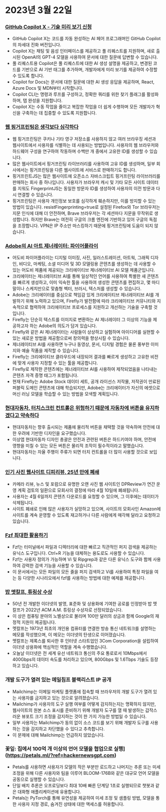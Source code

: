 

<CallToAction />

<Steps>

# 2023년 3월 22일

### [GitHub Copilot X - 기술 미리 보기 신청](https://github.blog/2023-03-22-github-copilot-x-the-ai-powered-developer-experience/?ref=hackernewsgpt.com)

- GitHub Copilot X는 코드를 자동 완성하는 AI 페어 프로그래머인 GitHub Copilot의 차세대 진화 버전입니다.
- Copilot X는 채팅 및 음성 인터페이스를 제공하고 풀 리퀘스트를 지원하며, 새로 출시된 OpenAI의 GPT-4 모델을 사용하여 문서에 대한 질문에 답변할 수 있습니다.
- 풀 리퀘스트용 Copilot은 풀 리퀘스트에 대한 AI 생성 설명을 제공하고, 변경된 코드를 기반으로 AI 기반 태그를 추가하며, 개발자에게 미리 보기를 제공하여 수정할 수 있도록 합니다.
- Copilot for Docs는 문서에 대한 질문에 대한 AI 생성 응답을 제공하며, React, Azure Docs 및 MDN부터 시작합니다.
- Copilot CLI는 명령과 루프를 구성하고, 정확한 쿼리를 위한 찾기 플래그를 활성화하며, 탭 완성을 지원합니다.
- Copilot X는 수동 작업을 줄이고 복잡한 작업을 더 쉽게 수행하며 모든 개발자가 혁신을 구축하는 데 집중할 수 있도록 지원합니다.

### [웹 핑거프린팅은 생각보다 심각하다](https://www.bitestring.com/posts/2023-03-19-web-fingerprinting-is-worse-than-I-thought.html?ref=hackernewsgpt.com)

- 웹 핑거프린팅은 쿠키나 기타 영구 저장소를 사용하지 않고 여러 브라우징 세션과 웹사이트에서 사용자를 식별하는 데 사용되는 방법입니다. 사용자의 웹 브라우저와 하드웨어 구성을 연구하여 작동하며 수백만 개 중에서 고유한 ID를 생성할 수 있습니다.
- 많은 웹사이트에서 핑거프린팅 라이브러리를 사용하여 고유 ID를 생성하며, 일부 회사에서는 핑거프린팅을 다른 웹사이트에 서비스로 판매하기도 합니다.
- 핑거프린트JS는 많은 웹사이트에 오픈소스 자바스크립트 핑거프린팅 라이브러리를 판매하는 회사 중 하나입니다. 사용자가 브라우저 캐시 및 기타 모든 사이트 데이터를 지워도 FingerprintJS는 동일한 방문자 ID를 생성하여 사용자의 이전 방문과 다시 연결할 수 있습니다.
- 핑거프린팅은 사용자 개인정보 보호를 심각하게 훼손하지만, 이를 방지할 수 있는 방법이 있습니다. resistFingerprinting=true로 설정된 Firefox와 Tor 브라우저는 지문 인식에 대해 더 안전하며, Brave 브라우저는 각 세션마다 지문을 무작위로 생성합니다. 하지만 Brave는 여전히 구글의 크롬 엔진에 기반하고 있어 구글의 독점을 조장합니다. VPN은 IP 주소만 마스킹하기 때문에 핑거프린팅에 도움이 되지 않습니다.

### [Adobe의 AI 아트 제너레이터: 파이어플라이](https://www.adobe.com/sensei/generative-ai/firefly.html?ref=hackernewsgpt.com)

- 어도비 파이어플라이는 디지털 이미징, 사진, 일러스트레이션, 아트웍, 그래픽 디자인, 비디오, 마케팅, 소셜 미디어 및 3D 모델링용 콘텐츠를 생성하는 데 사용할 수 있는 어도비 제품에 제공되는 크리에이티브 제너레이티브 AI 모델 제품군입니다.
- 크리에이터는 제너레이티브 AI를 통해 일상적인 언어를 사용하여 특별한 새 콘텐츠를 빠르게 생성하고, 이미 익숙한 툴을 사용하여 생성한 콘텐츠를 편집하고, 몇 마디 말이나 스케치만으로 맞춤형 벡터, 브러시, 텍스처를 생성할 수 있습니다.
- Adobe는 크리에이터를 중심으로 책임감 있게 크리에이티브 제너레이티브 AI를 개발하기 위해 노력하고 있으며, Firefly가 발전함에 따라 크리에이티브 커뮤니티와 지속적으로 협력하여 크리에이티브 프로세스를 지원하고 개선하는 기술을 구축할 것입니다.
- Firefly는 단순히 텍스트를 이미지로 변환하는 AI 제너레이터 그 이상의 기능을 제공하고자 하는 Adobe의 의도가 담겨 있습니다.
- Firefly와 같은 AI 제너레이터는 사람들이 상상하고 실험하며 아이디어를 실현할 수 있는 새로운 방법을 제공함으로써 창의력을 향상시킬 수 있습니다.
- 제너레이티브 AI를 사용하면 누구나 동영상, 문서, 디지털 경험은 물론 풍부한 이미지와 예술 작품을 제작할 수 있습니다.
- Firefly는 크리에이티브 클라우드에 내장되어 결과를 빠르게 생성하고 고유한 비전에 맞게 사용자 지정할 수 있는 툴을 제공합니다.
- Firefly로 제작한 콘텐츠에는 제너레이티브 AI를 사용하여 제작되었음을 나타내는 콘텐츠 자격 증명 태그가 포함됩니다.
- 현재 Firefly는 Adobe Stock 데이터 세트, 공개 라이선스 저작물, 저작권이 만료된 퍼블릭 도메인 콘텐츠에 대해 학습되지만, Adobe는 크리에이터가 자신의 에셋으로 머신 러닝 모델을 학습할 수 있는 방법을 모색할 계획입니다.

### [현대자동차, 터치스크린 컨트롤은 위험하기 때문에 자동차에 버튼을 유지하겠다고 약속하다](https://www.thedrive.com/news/hyundai-promises-to-keep-buttons-in-cars-because-touchscreen-controls-are-dangerous?ref=hackernewsgpt.com)

- 현대자동차는 향후 출시되는 제품에 물리적 버튼을 채택할 것을 약속하며 안전에 대한 우려에 기반한 디자인을 요구했습니다.
- 이상엽 현대자동차 디자인 총괄은 안전과 관련된 버튼은 하드키여야 하며, 안전에 영향을 미칠 수 있는 모든 버튼은 물리적 조작이 필수적이라고 말했습니다.
- 현대자동차는 자율 주행이 주류가 되면 터치 컨트롤을 더 많이 사용할 것으로 보입니다.

### [인기 사진 웹사이트 디피리뷰, 25년 만에 폐쇄](https://www.dpreview.com/news/5901145460/dpreview-com-to-close?ref=hackernewsgpt.com)

- 카메라 리뷰, 뉴스 및 포럼으로 유명한 오랜 사진 웹 사이트인 DPReview가 연간 운영 계획 검토의 일환으로 모회사의 결정에 따라 4월 10일에 폐쇄됩니다.
- 사용자는 4월 6일까지 콘텐츠 다운로드를 요청할 수 있으며, 그 이후에는 데이터가 삭제됩니다.
- 사이트 폐쇄로 인해 많은 사용자가 실망하고 있으며, 사이트의 모회사인 Amazon에 사이트를 계속 운영할 수 있도록 재고하거나 다른 사람에게 매각해 달라고 요청하고 있습니다.

### [Fzf 최대한 활용하기](https://andrew-quinn.me/fzf/?ref=hackernewsgpt.com)

- Fzf는 터미널에서 파일과 디렉터리에 대한 빠르고 직관적인 퍼지 검색을 제공하는 유닉스 도구입니다. Ctrl+R 기능을 대체하는 용도로도 사용할 수 있습니다.
- Fzf는 사용자 정의가 가능하며 Vi 및 Ripgrep과 같은 다른 유닉스 도구와 함께 사용하여 강력한 검색 기능을 사용할 수 있습니다.
- 이 문서에서는 모든 파일의 모든 줄을 퍼지 검색하고 Vi를 사용하여 특정 파일을 여는 등 다양한 시나리오에서 fzf를 사용하는 방법에 대한 예제를 제공합니다.

### [밥 멧칼프, 튜링상 수상](https://amturing.acm.org/?2023=&ref=hackernewsgpt.com)

- 50년 전 개발한 이더넷의 발명, 표준화 및 상용화에 기여한 공로를 인정받아 밥 멧칼프가 2022년 ACM A.M. 튜링상 수상자로 선정되었습니다.
- 이 상은 컴퓨팅 분야의 노벨상으로 불리며 100만 달러의 상금과 함께 Google의 재정적 지원이 제공됩니다.
- 멧칼프는 1973년 최초의 개인용 컴퓨터를 연결한 방송 통신 네트워크를 설명하는 메모를 작성했으며, 이 메모는 이더넷의 탄생으로 이어졌습니다.
- 멧칼프는 제록스를 퇴사한 후 인터넷 스타트업인 3Com Corporation을 설립하여 이더넷 상용화에 핵심적인 역할을 계속 수행했습니다.
- 오늘날 이더넷은 전 세계 유선 네트워크 통신의 주요 통로로서 10Mbps에서 400Gbps의 데이터 속도를 처리하고 있으며, 800Gbps 및 1.6Tbps 기술도 등장하고 있습니다.

### 개발 도구가 열려 있는 메일침프 블랙리스트 IP 공개

- Mailchimp는 이메일 마케팅 플랫폼에 접속할 때 브라우저의 개발 도구가 열려 있는 사용자를 금지하고 있는 것으로 알려졌습니다.
- Mailchimp가 사용자의 도구 실행 여부를 어떻게 감지하는지는 명확하지 않지만, 웹사이트의 원본 소스 표시를 준비하기 위해 개발자 도구를 열 때 발생하는 갑작스러운 뷰포트 크기 조정을 감지하는 것이 한 가지 가능한 방법일 수 있습니다.
- 일부 사용자는 Mailchimp가 동의 없이 소스 코드를 보기 위해 개발자 도구를 사용하는 것을 감지하고 차단했을 수 있다고 추측합니다.
- 이 문제에 대해 Mailchimp는 언급하지 않았습니다.

### 꽃잎: 집에서 100억 개 이상의 언어 모델을 협업으로 실행](https://petals.ml/?ref=hackernewsgpt.com)

- Petals를 사용하면 사용자가 모델의 작은 부분만 로드하고 나머지는 추론 또는 미세 조정을 위해 다른 사용자와 팀을 이루어 BLOOM-176B와 같은 대규모 언어 모델을 공동으로 실행할 수 있습니다.
- 단일 배치 추론은 오프로딩보다 최대 10배 빠른 단계당 1초로 실행되므로 챗봇과 같은 대화형 애플리케이션에 유용합니다.
- Petals는 PyTorch를 통해 유연성을 제공하여 미세 조정 및 샘플링 방법, 모델을 통한 사용자 지정 경로, 숨겨진 상태에 대한 액세스를 허용합니다.

</Steps>
